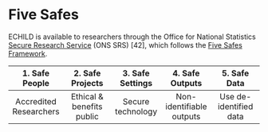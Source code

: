 # Five Safes {#sec-five-safes}

ECHILD is available to researchers through the Office for National Statistics [Secure Research Service](https://www.ons.gov.uk/aboutus/whatwedo/statistics/requestingstatistics/secureresearchservice/accessthedatasecurely) (ONS SRS) [42], which follows the [Five Safes Framework](https://www.ons.gov.uk/aboutus/whatwedo/statistics/requestingstatistics/approvedresearcherscheme).

| 1. Safe People | 2. Safe Projects | 3. Safe Settings | 4. Safe Outputs | 5. Safe Data |
|:--------------:|:--------------:|:--------------:|:--------------:|:--------------:|
| Accredited Researchers | Ethical & benefits public | Secure technology | Non-identifiable outputs | Use de-identified data |